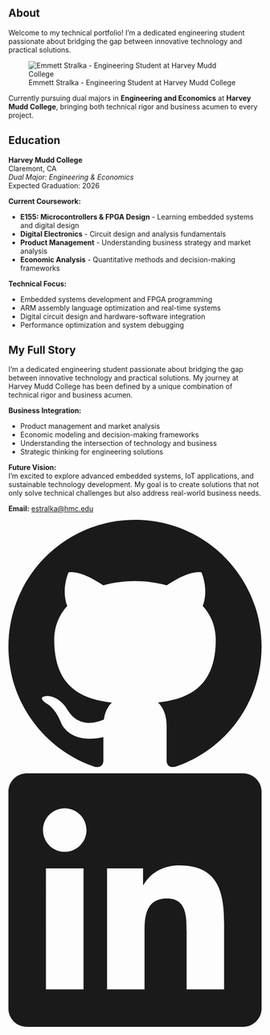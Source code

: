 ::: {.full-width-title}
::: {.section-title-container}
## About {.section-title}
:::
:::

::: {.about-hero .scroll-animate}
Welcome to my technical portfolio! I'm a dedicated engineering student passionate about bridging the gap between innovative technology and practical solutions.

![Emmett Stralka - Engineering Student at Harvey Mudd College](images/headshot.jpg){.about-image}

Currently pursuing dual majors in **Engineering and Economics** at **Harvey Mudd College**, bringing both technical rigor and business acumen to every project.
:::

::: {.two-column-layout style="align-items: start;"}
::: {.left-column style="align-self: start;"}
::: {.section-title-container style="margin-top: 0; padding-top: 0;"}
## Education {.section-title}
:::

::: {.about-section .scroll-animate}
<p><strong>Harvey Mudd College</strong><br>
Claremont, CA<br>
<em>Dual Major: Engineering & Economics</em><br>
Expected Graduation: 2026</p>

<p><strong>Current Coursework:</strong></p>
<ul>
<li><strong>E155: Microcontrollers & FPGA Design</strong> - Learning embedded systems and digital design</li>
<li><strong>Digital Electronics</strong> - Circuit design and analysis fundamentals</li>
<li><strong>Product Management</strong> - Understanding business strategy and market analysis</li>
<li><strong>Economic Analysis</strong> - Quantitative methods and decision-making frameworks</li>
</ul>

<p><strong>Technical Focus:</strong></p>
<ul>
<li>Embedded systems development and FPGA programming</li>
<li>ARM assembly language optimization and real-time systems</li>
<li>Digital circuit design and hardware-software integration</li>
<li>Performance optimization and system debugging</li>
</ul>
:::
:::

::: {.right-column style="align-self: start;"}
::: {.section-title-container style="margin-top: 0; padding-top: 0;"}
## My Full Story {.section-title}
:::

::: {.about-section .scroll-animate}
<p>I'm a dedicated engineering student passionate about bridging the gap between innovative technology and practical solutions. My journey at Harvey Mudd College has been defined by a unique combination of technical rigor and business acumen.</p>

<p><strong>Business Integration:</strong></p>
<ul>
<li>Product management and market analysis</li>
<li>Economic modeling and decision-making frameworks</li>
<li>Understanding the intersection of technology and business</li>
<li>Strategic thinking for engineering solutions</li>
</ul>

<p><strong>Future Vision:</strong><br>
I'm excited to explore advanced embedded systems, IoT applications, and sustainable technology development. My goal is to create solutions that not only solve technical challenges but also address real-world business needs.</p>

<p><strong>Email:</strong> <a href="mailto:estralka@hmc.edu">estralka@hmc.edu</a></p>

::: {.social-icons}
<a href="https://github.com/stremme1" class="social-icon" target="_blank">
<svg viewBox="0 0 24 24" fill="currentColor">
<path d="M12 0c-6.626 0-12 5.373-12 12 0 5.302 3.438 9.8 8.207 11.387.599.111.793-.261.793-.577v-2.234c-3.338.726-4.033-1.416-4.033-1.416-.546-1.387-1.333-1.756-1.333-1.756-1.089-.745.083-.729.083-.729 1.205.084 1.839 1.237 1.839 1.237 1.07 1.834 2.807 1.304 3.492.997.107-.775.418-1.305.762-1.604-2.665-.305-5.467-1.334-5.467-5.931 0-1.311.469-2.381 1.236-3.221-.124-.303-.535-1.524.117-3.176 0 0 1.008-.322 3.301 1.23.957-.266 1.983-.399 3.003-.404 1.02.005 2.047.138 3.006.404 2.291-1.552 3.297-1.23 3.297-1.23.653 1.653.242 2.874.118 3.176.77.84 1.235 1.911 1.235 3.221 0 4.609-2.807 5.624-5.479 5.921.43.372.823 1.102.823 2.222v3.293c0 .319.192.694.801.576 4.765-1.589 8.199-6.086 8.199-11.386 0-6.627-5.373-12-12-12z"/>
</svg>
</a>
<a href="https://www.linkedin.com/in/emmett-stralka-b41575213/" class="social-icon" target="_blank">
<svg viewBox="0 0 24 24" fill="currentColor">
<path d="M20.447 20.452h-3.554v-5.569c0-1.328-.027-3.037-1.852-3.037-1.853 0-2.136 1.445-2.136 2.939v5.667H9.351V9h3.414v1.561h.046c.477-.9 1.637-1.85 3.37-1.85 3.601 0 4.267 2.37 4.267 5.455v6.286zM5.337 7.433c-1.144 0-2.063-.926-2.063-2.065 0-1.138.92-2.063 2.063-2.063 1.14 0 2.064.925 2.064 2.063 0 1.139-.925 2.065-2.064 2.065zm1.782 13.019H3.555V9h3.564v11.452zM22.225 0H1.771C.792 0 0 .774 0 1.729v20.542C0 23.227.792 24 1.771 24h20.451C23.2 24 24 23.227 24 22.271V1.729C24 .774 23.2 0 22.222 0h.003z"/>
</svg>
</a>
:::
:::
:::
:::

<script src="scroll-animations.js"></script>
